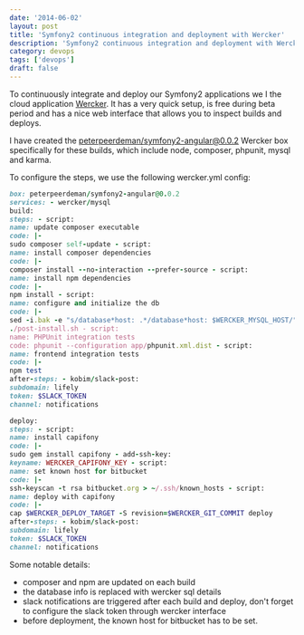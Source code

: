 ```yaml
---
date: '2014-06-02'
layout: post
title: 'Symfony2 continuous integration and deployment with Wercker'
description: 'Symfony2 continuous integration and deployment with Wercker'
category: devops
tags: ['devops']
draft: false
---
```


To continuously integrate and deploy our Symfony2 applications we I the cloud application [Wercker](http://wercker.com). It has a very quick setup, is free during beta period and has a nice web interface that allows you to inspect builds and deploys.

I have created the [peterpeerdeman/symfony2-angular@0.0.2](https://app.wercker.com/#applications/5279508609b5e6377c00195f/tab/details) Wercker box specifically for these builds, which include node, composer, phpunit, mysql and karma.

To configure the steps, we use the following wercker.yml config:

```ruby
box: peterpeerdeman/symfony2-angular@0.0.2
services: - wercker/mysql
build:
steps: - script:
name: update composer executable
code: |-
sudo composer self-update - script:
name: install composer dependencies
code: |-
composer install --no-interaction --prefer-source - script:
name: install npm dependencies
code: |-
npm install - script:
name: configure and initialize the db
code: |-
sed -i.bak -e "s/database*host: .*/database*host: $WERCKER_MYSQL_HOST/" -e "s/database_port: .*/database*port: $WERCKER_MYSQL_PORT/" -e "s/database_name: .*/database*name: $WERCKER_MYSQL_DATABASE/" -e "s/database_user: .*/database_user: $WERCKER_MYSQL_USERNAME/" -e "s/database_password: .\*/database_password: $WERCKER_MYSQL_PASSWORD/" app/config/parameters.yml
./post-install.sh - script:
name: PHPUnit integration tests
code: phpunit --configuration app/phpunit.xml.dist - script:
name: frontend integration tests
code: |-
npm test
after-steps: - kobim/slack-post:
subdomain: lifely
token: $SLACK_TOKEN
channel: notifications

deploy:
steps: - script:
name: install capifony
code: |-
sudo gem install capifony - add-ssh-key:
keyname: WERCKER_CAPIFONY_KEY - script:
name: set known host for bitbucket
code: |-
ssh-keyscan -t rsa bitbucket.org > ~/.ssh/known_hosts - script:
name: deploy with capifony
code: |-
cap $WERCKER_DEPLOY_TARGET -S revision=$WERCKER_GIT_COMMIT deploy
after-steps: - kobim/slack-post:
subdomain: lifely
token: $SLACK_TOKEN
channel: notifications

```

Some notable details:

-   composer and npm are updated on each build
-   the database info is replaced with wercker sql details
-   slack notifications are triggered after each build and deploy, don't forget to configure the slack token through wercker interface
-   before deployment, the known host for bitbucket has to be set.
